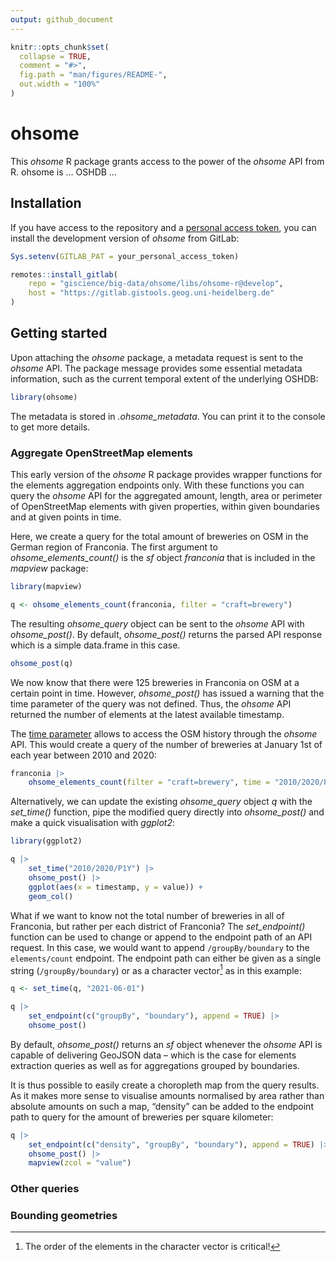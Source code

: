 ```yaml
---
output: github_document
---
```


<!-- README.md is generated from README.Rmd. Please edit that file -->

```r
knitr::opts_chunk$set(
  collapse = TRUE,
  comment = "#>",
  fig.path = "man/figures/README-",
  out.width = "100%"
)
```

# ohsome

<!-- badges: start -->
<!-- badges: end -->

This *ohsome* R package grants access to the power of the *ohsome* API from R.
ohsome is ... OSHDB ... 

## Installation

If you have access to the repository and a 
[personal access token](https://docs.gitlab.com/ee/user/profile/personal_access_tokens.html){target=blank},
you can install the development version of *ohsome* from GitLab:

```r
Sys.setenv(GITLAB_PAT = your_personal_access_token)

remotes::install_gitlab(
	repo = "giscience/big-data/ohsome/libs/ohsome-r@develop",
	host = "https://gitlab.gistools.geog.uni-heidelberg.de"
)

```

## Getting started

Upon attaching the *ohsome* package, a metadata request is sent to the *ohsome* 
API. The package message provides some essential metadata information, such as
the current temporal extent of the underlying OSHDB:

```r
library(ohsome)
```

The metadata is stored in *.ohsome_metadata*. You can print it to the console
to get more details.

### Aggregate OpenStreetMap elements

This early version of the *ohsome* R package provides wrapper functions for the
elements aggregation endpoints only. With these functions you can query the 
*ohsome* API for the aggregated amount, length, area or perimeter of 
OpenStreetMap elements with given properties, within given boundaries and at 
given points in time.

Here, we create a query for the total amount of breweries on OSM in the German 
region of Franconia. The first argument to *ohsome_elements_count()* is the *sf* 
object *franconia* that is included in the *mapview* package:

```r
library(mapview)

q <- ohsome_elements_count(franconia, filter = "craft=brewery")
```

The resulting *ohsome_query* object can be sent to the *ohsome* API with 
*ohsome_post()*. By default, *ohsome_post()* returns the parsed API response
which is a simple data.frame in this case.

```r
ohsome_post(q)
``` 

We now know that there were 125 breweries in Franconia on OSM at a certain point
in time. However, *ohsome_post()* has issued a warning that the time parameter
of the query was not defined. Thus, the *ohsome* API returned the number of 
elements at the latest available timestamp.

The [time parameter](https://docs.ohsome.org/ohsome-api/stable/time.html){target=blank}
allows to access the OSM history through the *ohsome* API. This would create a 
query of the number of breweries at January 1st of each year between 2010 and 
2020:


```r
franconia |> 
	ohsome_elements_count(filter = "craft=brewery", time = "2010/2020/P1Y")
```

Alternatively, we can update the existing *ohsome_query* object *q* with the 
*set_time()* function, pipe the modified query directly into 
*ohsome_post()* and make a quick visualisation with *ggplot2*:

```r
library(ggplot2)

q |> 
	set_time("2010/2020/P1Y") |>
	ohsome_post() |>
	ggplot(aes(x = timestamp, y = value)) +
	geom_col()
```

What if we want to know not the total number of breweries in all of Franconia, 
but rather per each district of Franconia? The *set_endpoint()* function can
be used to change or append to the endpoint path of an API request. In this case, 
we would want to append `/groupBy/boundary` to the `elements/count` endpoint. 
The endpoint path can either be given as a single string (`/groupBy/boundary`) or
as a character vector^[The order of the elements in the character vector is 
critical!] as in this example:

```r
q <- set_time(q, "2021-06-01")

q |>
	set_endpoint(c("groupBy", "boundary"), append = TRUE) |>
	ohsome_post()
```

By default, *ohsome_post()* returns an *sf* object whenever the *ohsome* API 
is capable of delivering GeoJSON data -- which is the case for elements 
extraction queries as well as for aggregations grouped by boundaries.

It is thus possible to easily create a choropleth map from the query results. As
it makes more sense to visualise amounts normalised by area rather than absolute
amounts on such a map, "density" can be added to the endpoint path to query for 
the amount of breweries per square kilometer:

```r
q |>
	set_endpoint(c("density", "groupBy", "boundary"), append = TRUE) |>
	ohsome_post() |>
	mapview(zcol = "value")
```


### Other queries



### Bounding geometries
